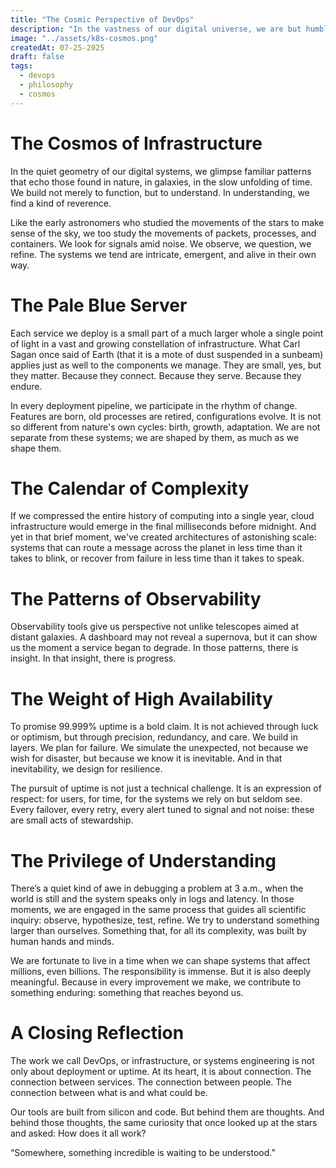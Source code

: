 ```yaml
---
title: "The Cosmic Perspective of DevOps"
description: "In the vastness of our digital universe, we are but humble architects of systems that mirror the elegant complexity of the cosmos itself."
image: "../assets/k8s-cosmos.png"
createdAt: 07-25-2025
draft: false
tags:
  - devops
  - philosophy
  - cosmos
---
```


# The Cosmos of Infrastructure
In the quiet geometry of our digital systems, we glimpse familiar patterns that echo those found in nature, in galaxies, in the slow unfolding of time. We build not merely to function, but to understand. In understanding, we find a kind of reverence.

Like the early astronomers who studied the movements of the stars to make sense of the sky, we too study the movements of packets, processes, and containers. We look for signals amid noise. We observe, we question, we refine. The systems we tend are intricate, emergent, and alive in their own way.

# The Pale Blue Server
Each service we deploy is a small part of a much larger whole a single point of light in a vast and growing constellation of infrastructure. What Carl Sagan once said of Earth (that it is a mote of dust suspended in a sunbeam) applies just as well to the components we manage. They are small, yes, but they matter. Because they connect. Because they serve. Because they endure.

In every deployment pipeline, we participate in the rhythm of change. Features are born, old processes are retired, configurations evolve. It is not so different from nature's own cycles: birth, growth, adaptation. We are not separate from these systems; we are shaped by them, as much as we shape them.

# The Calendar of Complexity
If we compressed the entire history of computing into a single year, cloud infrastructure would emerge in the final milliseconds before midnight. And yet in that brief moment, we've created architectures of astonishing scale: systems that can route a message across the planet in less time than it takes to blink, or recover from failure in less time than it takes to speak.

# The Patterns of Observability
Observability tools give us perspective not unlike telescopes aimed at distant galaxies. A dashboard may not reveal a supernova, but it can show us the moment a service began to degrade. In those patterns, there is insight. In that insight, there is progress.

# The Weight of High Availability
To promise 99.999% uptime is a bold claim. It is not achieved through luck or optimism, but through precision, redundancy, and care. We build in layers. We plan for failure. We simulate the unexpected, not because we wish for disaster, but because we know it is inevitable. And in that inevitability, we design for resilience.

The pursuit of uptime is not just a technical challenge. It is an expression of respect: for users, for time, for the systems we rely on but seldom see. Every failover, every retry, every alert tuned to signal and not noise: these are small acts of stewardship.

# The Privilege of Understanding
There’s a quiet kind of awe in debugging a problem at 3 a.m., when the world is still and the system speaks only in logs and latency. In those moments, we are engaged in the same process that guides all scientific inquiry: observe, hypothesize, test, refine. We try to understand something larger than ourselves. Something that, for all its complexity, was built by human hands and minds.

We are fortunate to live in a time when we can shape systems that affect millions, even billions. The responsibility is immense. But it is also deeply meaningful. Because in every improvement we make, we contribute to something enduring: something that reaches beyond us.

# A Closing Reflection
The work we call DevOps, or infrastructure, or systems engineering is not only about deployment or uptime. At its heart, it is about connection. The connection between services. The connection between people. The connection between what is and what could be.

Our tools are built from silicon and code. But behind them are thoughts. And behind those thoughts, the same curiosity that once looked up at the stars and asked: How does it all work?

“Somewhere, something incredible is waiting to be understood.”